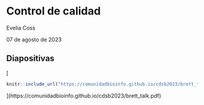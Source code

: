 # Control de calidad

Evelia Coss

07 de agosto de 2023

## Diapositivas

[
```r
knitr::include_url("https://comunidadbioinfo.github.io/cdsb2023/brett_talk.pdf", height = "380px")
```
](https://comunidadbioinfo.github.io/cdsb2023/brett_talk.pdf)
